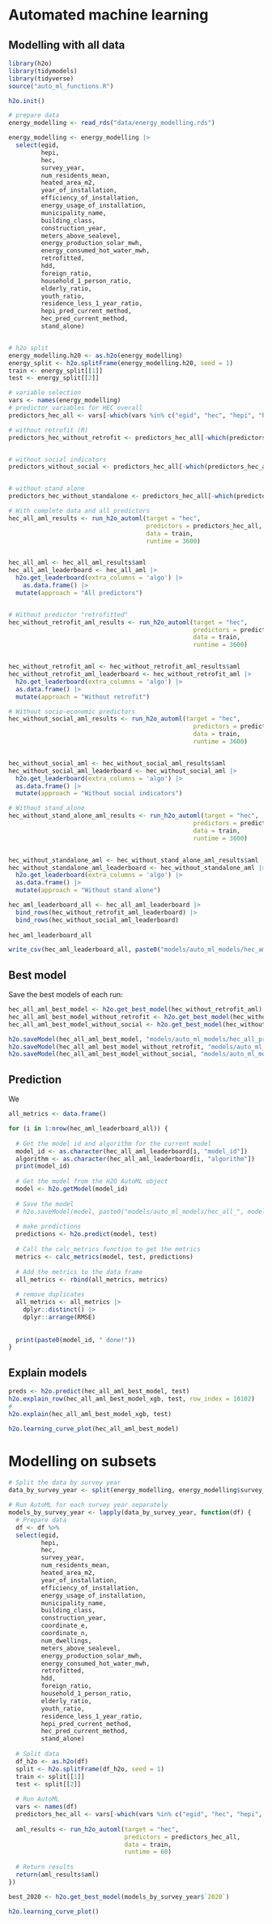 # Automated machine learning

## Modelling with all data
```r
library(h2o)
library(tidymodels)
library(tidyverse)
source("auto_ml_functions.R")
```


```r

h2o.init()

# prepare data
energy_modelling <- read_rds("data/energy_modelling.rds")

energy_modelling <- energy_modelling |>
  select(egid, 
         hepi, 
         hec, 
         survey_year, 
         num_residents_mean, 
         heated_area_m2, 
         year_of_installation, 
         efficiency_of_installation, 
         energy_usage_of_installation, 
         municipality_name, 
         building_class, 
         construction_year, 
         meters_above_sealevel, 
         energy_production_solar_mwh, 
         energy_consumed_hot_water_mwh,
         retrofitted,
         hdd,
         foreign_ratio,
         household_1_person_ratio,
         elderly_ratio,
         youth_ratio,
         residence_less_1_year_ratio,
         hepi_pred_current_method,
         hec_pred_current_method,
         stand_alone)


# h2o split
energy_modelling.h20 <- as.h2o(energy_modelling)
energy_split <- h2o.splitFrame(energy_modelling.h20, seed = 1)
train <- energy_split[[1]]
test <- energy_split[[2]]
```


```r
# variable selection
vars <- names(energy_modelling)
# predictor variables for HEC overall
predictors_hec_all <- vars[-which(vars %in% c("egid", "hec", "hepi", "hec_pred_current_method", "hepi_pred_current_method"))]

# without retrofit (R)
predictors_hec_without_retrofit <- predictors_hec_all[-which(predictors_hec_all == "retrofitted")]


# without social indicators
predictors_without_social <- predictors_hec_all[-which(predictors_hec_all %in% c("foreign_ratio","household_1_person_ratio","elderly_ratio","youth_ratio","residence_less_1_year_ratio"))]


# without stand alone
predictors_hec_without_standalone <- predictors_hec_all[-which(predictors_hec_all == "stand_alone")]
```

```r
# With complete data and all predictors
hec_all_aml_results <- run_h2o_automl(target = "hec", 
                                      predictors = predictors_hec_all, 
                                      data = train, 
                                      runtime = 3600)


hec_all_aml <- hec_all_aml_results$aml
hec_all_aml_leaderboard <- hec_all_aml |>
  h2o.get_leaderboard(extra_columns = 'algo') |>
    as.data.frame() |>
  mutate(approach = "All predictors")


# Without predictor "retrofitted"
hec_without_retrofit_aml_results <- run_h2o_automl(target = "hec",
                                                   predictors = predictors_hec_without_retrofit,
                                                   data = train,
                                                   runtime = 3600)


hec_without_retrofit_aml <- hec_without_retrofit_aml_results$aml
hec_without_retrofit_aml_leaderboard <- hec_without_retrofit_aml |>
  h2o.get_leaderboard(extra_columns = 'algo') |>
  as.data.frame() |>
  mutate(approach = "Without retrofit")

# Without socio-economic predictors 
hec_without_social_aml_results <- run_h2o_automl(target = "hec",
                                                   predictors = predictors_without_social,
                                                   data = train,
                                                   runtime = 3600)


hec_without_social_aml <- hec_without_social_aml_results$aml
hec_without_social_aml_leaderboard <- hec_without_social_aml |>
  h2o.get_leaderboard(extra_columns = 'algo') |>
  as.data.frame() |>
  mutate(approach = "Without social indicators")

# Without stand_alone 
hec_without_stand_alone_aml_results <- run_h2o_automl(target = "hec",
                                                   predictors = predictors_hec_without_standalone,
                                                   data = train,
                                                   runtime = 3600)


hec_without_standalone_aml <- hec_without_stand_alone_aml_results$aml
hec_without_standalone_aml_leaderboard <- hec_without_standalone_aml |>
  h2o.get_leaderboard(extra_columns = 'algo') |>
  as.data.frame() |>
  mutate(approach = "Without stand alone")
```

```r
hec_aml_leaderboard_all <- hec_all_aml_leaderboard |>
  bind_rows(hec_without_retrofit_aml_leaderboard) |>
  bind_rows(hec_without_social_aml_leaderboard)
  
hec_aml_leaderboard_all

write_csv(hec_aml_leaderboard_all, paste0("models/auto_ml_models/hec_aml_leaderboard_all_", Sys.Date(),".csv"))
```


## Best model

Save the best models of each run:

```r
hec_all_aml_best_model <- h2o.get_best_model(hec_without_retrofit_aml)
hec_all_aml_best_model_without_retrofit <- h2o.get_best_model(hec_without_retrofit_aml)
hec_all_aml_best_model_without_social <- h2o.get_best_model(hec_without_social_aml)

h2o.saveModel(hec_all_aml_best_model, "models/auto_ml_models/hec_all_predictors/")
h2o.saveModel(hec_all_aml_best_model_without_retrofit, "models/auto_ml_models/hec_without_retrofit/")
h2o.saveModel(hec_all_aml_best_model_without_social, "models/auto_ml_models/hec_without_social/")
```


## Prediction

We 
```r
all_metrics <- data.frame()

for (i in 1:nrow(hec_aml_leaderboard_all)) {
  
  # Get the model id and algorithm for the current model
  model_id <- as.character(hec_all_aml_leaderboard[i, "model_id"])
  algorithm <- as.character(hec_all_aml_leaderboard[i, "algorithm"])
  print(model_id)
  
  # Get the model from the H2O AutoML object
  model <- h2o.getModel(model_id)
  
  # Save the model 
  # h2o.saveModel(model, paste0("models/auto_ml_models/hec_all_", model_id,"_",Sys.Date()))
  
  # make predictions
  predictions <- h2o.predict(model, test)
  
  # Call the calc_metrics function to get the metrics
  metrics <- calc_metrics(model, test, predictions)
  
  # Add the metrics to the data frame
  all_metrics <- rbind(all_metrics, metrics)
  
  # remove duplicates
  all_metrics <- all_metrics |>
    dplyr::distinct() |>
    dplyr::arrange(RMSE)
    
  
  print(paste0(model_id, " done!"))
}
```


## Explain models

```r
preds <- h2o.predict(hec_all_aml_best_model, test)
h2o.explain_row(hec_all_aml_best_model_xgb, test, row_index = 10102)
# 
h2o.explain(hec_all_aml_best_model_xgb, test)

h2o.learning_curve_plot(hec_all_aml_best_model)

```

# Modelling on subsets

```r
# Split the data by survey year
data_by_survey_year <- split(energy_modelling, energy_modelling$survey_year)

```

```r
# Run AutoML for each survey year separately
models_by_survey_year <- lapply(data_by_survey_year, function(df) {
  # Prepare data
  df <- df %>%
  select(egid, 
         hepi, 
         hec, 
         survey_year, 
         num_residents_mean, 
         heated_area_m2, 
         year_of_installation, 
         efficiency_of_installation, 
         energy_usage_of_installation, 
         municipality_name, 
         building_class, 
         construction_year, 
         coordinate_e, 
         coordinate_n, 
         num_dwellings, 
         meters_above_sealevel, 
         energy_production_solar_mwh, 
         energy_consumed_hot_water_mwh,
         retrofitted,
         hdd,
         foreign_ratio,
         household_1_person_ratio,
         elderly_ratio,
         youth_ratio,
         residence_less_1_year_ratio,
         hepi_pred_current_method,
         hec_pred_current_method,
         stand_alone)
  
  # Split data
  df_h2o <- as.h2o(df)
  split <- h2o.splitFrame(df_h2o, seed = 1)
  train <- split[[1]]
  test <- split[[2]]
  
  # Run AutoML
  vars <- names(df)
  predictors_hec_all <- vars[-which(vars %in% c("egid", "hec", "hepi", "hec_pred_current_method", "hepi_pred_current_method"))]
  
  aml_results <- run_h2o_automl(target = "hec", 
                                predictors = predictors_hec_all, 
                                data = train, 
                                runtime = 60)
  
  # Return results
  return(aml_results$aml)
})

```

```r

best_2020 <- h2o.get_best_model(models_by_survey_year$`2020`)

h2o.learning_curve_plot()
```

